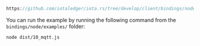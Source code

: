 
<DotEnvWarning/>

```ts reference
https://github.com/iotaledger/iota.rs/tree/develop/client/bindings/nodejs/examples/10_mqtt.ts
```

You can run the example by running the following command from the `bindings/node/examples/` folder:

```bash
node dist/10_mqtt.js
```
